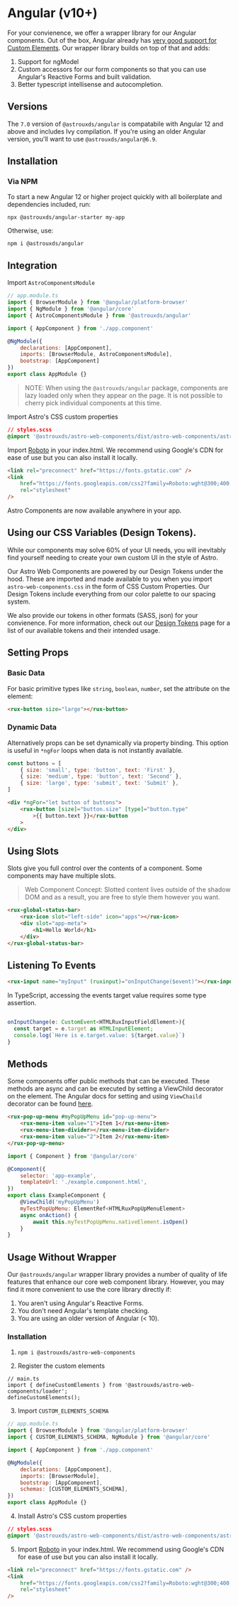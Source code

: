 
<Meta title="Astro UXDS/Welcome/Angular" />

# Angular (v10+)

For your convienence, we offer a wrapper library for our Angular components. Out of the box, Angular already has [very good support for Custom Elements](https://custom-elements-everywhere.com/libraries/angular/results/results.html).
Our wrapper library builds on top of that and adds:

1. Support for ngModel
2. Custom accessors for our form components so that you can use Angular's Reactive Forms and built validation.
3. Better typescript intellisense and autocompletion.

## Versions 

The `7.0` version of `@astrouxds/angular` is compatabile with Angular 12 and above and includes Ivy compilation. If you're using an older Angular version, you'll want to use `@astrouxds/angular@6.9`. 

## Installation

### Via NPM

To start a new Angular 12 or higher project quickly with all boilerplate and dependencies included, run:

`npx @astrouxds/angular-starter my-app`

Otherwise, use:

`npm i @astrouxds/angular`

## Integration

Import `AstroComponentsModule`

```js
// app.module.ts
import { BrowserModule } from '@angular/platform-browser'
import { NgModule } from '@angular/core'
import { AstroComponentsModule } from '@astrouxds/angular'

import { AppComponent } from './app.component'

@NgModule({
    declarations: [AppComponent],
    imports: [BrowserModule, AstroComponentsModule],
    bootstrap: [AppComponent]
})
export class AppModule {}
```

> NOTE: When using the `@astrouxds/angular` package, components are lazy loaded only when they appear on the page.
> It is not possible to cherry pick individual components at this time.

Import Astro's CSS custom properties

```css
// styles.scss
@import '@astrouxds/astro-web-components/dist/astro-web-components/astro-web-components.css';
```

Import [Roboto](https://fonts.google.com/specimen/Roboto) in your index.html. We recommend using Google's CDN for ease of use but you can also install it locally.

```html
<link rel="preconnect" href="https://fonts.gstatic.com" />
<link
    href="https://fonts.googleapis.com/css2?family=Roboto:wght@300;400;500;700&display=swap"
    rel="stylesheet"
/>
```

Astro Components are now available anywhere in your app.

## Using our CSS Variables (Design Tokens).

While our components may solve 60% of your UI needs, you will inevitably find yourself needing to 
create your own custom UI in the style of Astro. 

Our Astro Web Components are powered by our Design Tokens under the hood. These are imported 
and made available to you when you import `astro-web-components.css` in the form of CSS Custom Properties. 
Our Design Tokens include everything from our color palette to our spacing system. 

We also provide our tokens in other formats (SASS, json) for your convienence. For more information,
check out our [Design Tokens](https://www.astrouxds.com/design-tokens/installation/) page for a list
of our available tokens and their intended usage.

## Setting Props

### Basic Data

For basic primitive types like `string`, `boolean`, `number`, set the attribute on the element:

```html
<rux-button size="large"></rux-button>
```

### Dynamic Data

Alternatively props can be set dynamically via property binding. This option is useful in `*ngFor` loops when
data is not instantly available.

```js
const buttons = [
    { size: 'small', type: 'button', text: 'First' },
    { size: 'medium', type: 'button', text: 'Second' },
    { size: 'large', type: 'submit', text: 'Submit' },
]
```

```html
<div *ngFor="let button of buttons">
    <rux-button [size]="button.size" [type]="button.type"
        >{{ button.text }}</rux-button
    >
</div>
```

## Using Slots

Slots give you full control over the contents of a component. Some components may have multiple slots.

> Web Component Concept:
> Slotted content lives outside of the shadow DOM and as a result, you are free to style them however you want.

```html
<rux-global-status-bar>
    <rux-icon slot="left-side" icon="apps"></rux-icon>
    <div slot="app-meta">
        <h1>Hello World</h1>
    </div>
</rux-global-status-bar>
```

## Listening To Events

```html
<rux-input name="myInput" (ruxinput)="onInputChange($event)"></rux-input>
```

In TypeScript, accessing the events target value requires some type assertion.

```js

onInputChange(e: CustomEvent<HTMLRuxInputFieldElement>){
  const target = e.target as HTMLInputElement;
  console.log(`Here is e.target.value: ${target.value}`)
}
```

## Methods

Some components offer public methods that can be executed. These methods are async and can be executed by setting a ViewChild decorator on the element.
The Angular docs for setting and using `ViewChaild` decorator can be found [here](https://angular.io/api/core/ViewChild).

```html
<rux-pop-up-menu #myPopUpMenu id="pop-up-menu">
    <rux-menu-item value="1">Item 1</rux-menu-item>
    <rux-menu-item-divider></rux-menu-item-divider>
    <rux-menu-item value="2">Item 2</rux-menu-item>
</rux-pop-up-menu>
```

```js
import { Component } from '@angular/core'

@Component({
    selector: 'app-example',
    templateUrl: './example.component.html',
})
export class ExampleComponent {
    @ViewChild('myPopUpMenu')
    myTestPopUpMenu: ElementRef<HTMLRuxPopUpMenuElement>
    async onAction() {
        await this.myTestPopUpMenu.nativeElement.isOpen()
    }
}
```

## Usage Without Wrapper 

Our `@astrouxds/angular` wrapper library provides a number of quality of life features that enhance our core web component library. However, you may find it more convenient to use the core library directly if:

1. You aren't using Angular's Reactive Forms.
2. You don't need Angular's template checking.
3. You are using an older version of Angular (< 10).

### Installation 

1. `npm i @astrouxds/astro-web-components`

2. Register the custom elements

```
// main.ts
import { defineCustomElements } from '@astrouxds/astro-web-components/loader';
defineCustomElements();
```


3. Import `CUSTOM_ELEMENTS_SCHEMA`

```js
// app.module.ts
import { BrowserModule } from '@angular/platform-browser'
import { CUSTOM_ELEMENTS_SCHEMA, NgModule } from '@angular/core'

import { AppComponent } from './app.component'

@NgModule({
    declarations: [AppComponent],
    imports: [BrowserModule],
    bootstrap: [AppComponent],
    schemas: [CUSTOM_ELEMENTS_SCHEMA],
})
export class AppModule {}
```

4. Install Astro's CSS custom properties

```css
// styles.scss
@import '@astrouxds/astro-web-components/dist/astro-web-components/astro-web-components.css';
```

5. Import [Roboto](https://fonts.google.com/specimen/Roboto) in your index.html. We recommend using Google's CDN for ease of use but you can also install it locally.

```html
<link rel="preconnect" href="https://fonts.gstatic.com" />
<link
    href="https://fonts.googleapis.com/css2?family=Roboto:wght@300;400;500;700&display=swap"
    rel="stylesheet"
/>
```